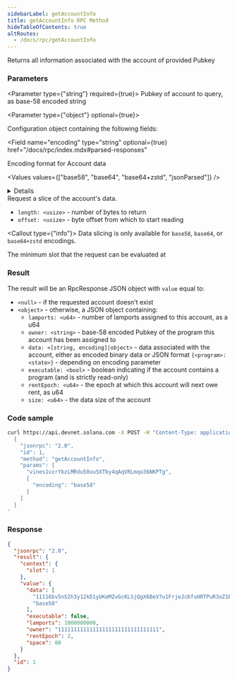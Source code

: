 ```yaml
---
sidebarLabel: getAccountInfo
title: getAccountInfo RPC Method
hideTableOfContents: true
altRoutes:
  - /docs/rpc/getAccountInfo
---
```


Returns all information associated with the account of provided Pubkey

<DocSideBySide>

<DocLeftSide>

### Parameters

<Parameter type={"string"} required={true}>
  Pubkey of account to query, as base-58 encoded string
</Parameter>

<Parameter type={"object"} optional={true}>

Configuration object containing the following fields:

<Field
  name="commitment"
  type="string"
  optional={true}
  href="/docs/rpc/index.mdx#configuring-state-commitment"
/>

<Field 
  name="encoding"
  type="string"
  optional={true}
  href="/docs/rpc/index.mdx#parsed-responses"
>

Encoding format for Account data

<Values values={["base58", "base64", "base64+zstd", "jsonParsed"]} />

<details>

- `base58` is slow and limited to less than 129 bytes of Account data.
- `base64` will return base64 encoded data for Account data of any size.
- `base64+zstd` compresses the Account data using
  [Zstandard](https://facebook.github.io/zstd/) and base64-encodes the result.
- `jsonParsed` encoding attempts to use program-specific state parsers to return
  more human-readable and explicit account state data.
- If `jsonParsed` is requested but a parser cannot be found, the field falls
  back to `base64` encoding, detectable when the `data` field is type `string`.

</details>

</Field>

<Field name="dataSlice" type="object" optional={true}>
  Request a slice of the account&apos;s data.

- `length: <usize>` - number of bytes to return
- `offset: <usize>` - byte offset from which to start reading

<Callout type={"info"}>
  Data slicing is only available for `base58`, `base64`, or `base64+zstd`
  encodings.
</Callout>

</Field>

<Field name="minContextSlot" type="number" optional={true}>
  The minimum slot that the request can be evaluated at
</Field>

</Parameter>

### Result

The result will be an RpcResponse JSON object with `value` equal to:

- `<null>` - if the requested account doesn't exist
- `<object>` - otherwise, a JSON object containing:
  - `lamports: <u64>` - number of lamports assigned to this account, as a u64
  - `owner: <string>` - base-58 encoded Pubkey of the program this account has
    been assigned to
  - `data: <[string, encoding]|object>` - data associated with the account,
    either as encoded binary data or JSON format `{<program>: <state>}` -
    depending on encoding parameter
  - `executable: <bool>` - boolean indicating if the account contains a program
    \(and is strictly read-only\)
  - `rentEpoch: <u64>` - the epoch at which this account will next owe rent, as
    u64
  - `size: <u64>` - the data size of the account

</DocLeftSide>

<DocRightSide>

### Code sample

```bash
curl https://api.devnet.solana.com -X POST -H "Content-Type: application/json" -d '
  {
    "jsonrpc": "2.0",
    "id": 1,
    "method": "getAccountInfo",
    "params": [
      "vines1vzrYbzLMRdu58ou5XTby4qAqVRLmqo36NKPTg",
      {
        "encoding": "base58"
      }
    ]
  }
'
```

### Response

```json
{
  "jsonrpc": "2.0",
  "result": {
    "context": {
      "slot": 1
    },
    "value": {
      "data": [
        "11116bv5nS2h3y12kD1yUKeMZvGcKLSjQgX6BeV7u1FrjeJcKfsHRTPuR3oZ1EioKtYGiYxpxMG5vpbZLsbcBYBEmZZcMKaSoGx9JZeAuWf",
        "base58"
      ],
      "executable": false,
      "lamports": 1000000000,
      "owner": "11111111111111111111111111111111",
      "rentEpoch": 2,
      "space": 80
    }
  },
  "id": 1
}
```

</DocRightSide>
</DocSideBySide>
